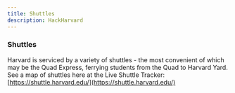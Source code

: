 ```yaml
---
title: Shuttles
description: HackHarvard
---
```


### Shuttles

Harvard is serviced by a variety of shuttles - the most convenient of which may be the Quad Express, ferrying students from the Quad to Harvard Yard. See a map of shuttles here at the Live Shuttle Tracker: [https://shuttle.harvard.edu/](https://shuttle.harvard.edu/) 